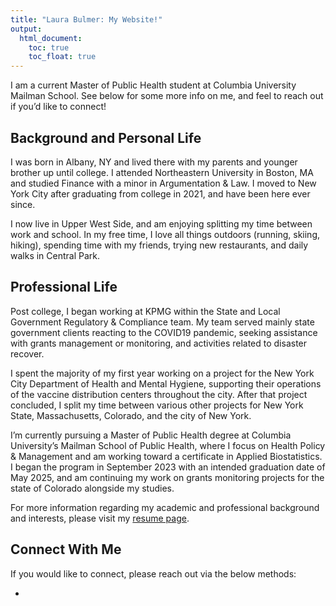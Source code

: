 ```yaml
---
title: "Laura Bulmer: My Website!"
output: 
  html_document:
    toc: true
    toc_float: true
---
```


I am a current Master of Public Health student at Columbia University Mailman School. See below for some more info on me, and feel to reach out if you'd like to connect!

## Background and Personal Life

I was born in Albany, NY and lived there with my parents and younger brother up until college. I attended Northeastern University in Boston, MA and studied Finance with a minor in Argumentation & Law. I moved to New York City after graduating from college in 2021, and have been here ever since. 

I now live in Upper West Side, and am enjoying splitting my time between work and school. In my free time, I love all things outdoors (running, skiing, hiking), spending time with my friends, trying new restaurants, and daily walks in Central Park. 

## Professional Life

Post college, I began working at KPMG within the State and Local Government Regulatory & Compliance team. My team served mainly state government clients reacting to the COVID19 pandemic, seeking assistance with grants management or monitoring, and activities related to disaster recover. 

I spent the majority of my first year working on a project for the New York City Department of Health and Mental Hygiene, supporting their operations of the vaccine distribution centers throughout the city. After that project concluded, I split my time between various other projects for New York State, Massachusetts, Colorado, and the city of New York.

I’m currently pursuing a Master of Public Health degree at Columbia University’s Mailman School of Public Health, where I focus on Health Policy & Management and am working toward a certificate in Applied Biostatistics. I began the program in September 2023 with an intended graduation date of May 2025, and am continuing my work on grants monitoring projects for the state of Colorado alongside my studies.

For more information regarding my academic and professional background and interests, please visit my [resume page](resume.html).

## Connect With Me

If you would like to connect, please reach out via the below methods:

* 